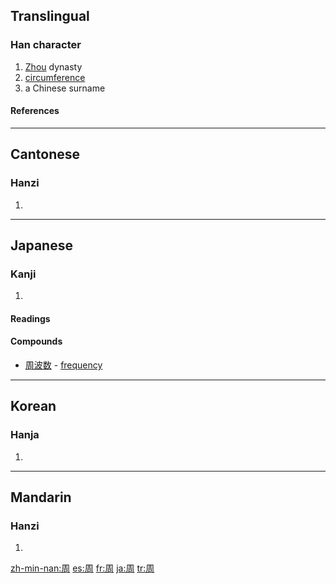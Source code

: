 ==Translingual==
{{stroke order|strokes=8}}
===Han character===
{{Han char|rn=30|rad=口|as=05|sn=8|four=7722<sub>0</sub>|canj=月土口 (BGR)}}
# [[Zhou]] dynasty
# [[circumference]]
# a Chinese surname
====References====
{{Han ref|kx=0181.360|dkj=03441|dj=0400.050|hdz=10606.030|uh=5468|ud=21608|bh=A950|bd=43344}}
----

==Cantonese==
===Hanzi===
{{yue-hanzi|jyut=|y=jau1}}
# {{defn|Cantonese}}
----
==Japanese==
===Kanji===
{{ja-kanji|grade=4|rs=口05}}
# {{defn|Japanese}} 
====Readings====
{{ja-readings|kanon=[[しゅう]] (shū)|kun=[[まわり]] (mawari), [[あまねし]] (amaneshi), [[めぐる]] (meguru)}}

====Compounds====

*[[周波数]]<!-- (shūnami?)--> - [[frequency]]
----
==Korean==
===Hanja===
{{ko-hanja|hangeul=[[주]]|rv=ju|mr=chu}}
# {{defn|Korean}}
----
==Mandarin==
===Hanzi===
{{cmn-hanzi|pin=[[zhōu]] ([[zhou1]])|wg=chou<sup>1</sup>}}
# {{defn|Mandarin}}

[[zh-min-nan:周]]
[[es:周]]
[[fr:周]]
[[ja:周]]
[[tr:周]]